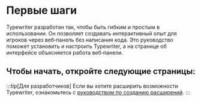 
# Первые шаги

Typewriter разработан так, чтобы быть гибким и простым в использовании. Он позволяет создавать интерактивный опыт для игроков через веб‑панель без написания кода. Это руководство поможет установить и настроить Typewriter, а на странице об интерфейсе объясняется работа веб‑панели.

## Чтобы начать, откройте следующие страницы:
<DocCardList />

:::tip[Для разработчиков]
Если вы хотите расширить возможности Typewriter, ознакомьтесь с [руководством по созданию расширений](../../develop/README.mdx).
:::